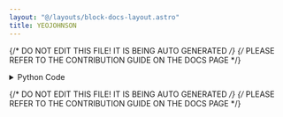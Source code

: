 ```yaml
---
layout: "@/layouts/block-docs-layout.astro"
title: YEOJOHNSON
---
```


{/* DO NOT EDIT THIS FILE! IT IS BEING AUTO GENERATED */}
{/* PLEASE REFER TO THE CONTRIBUTION GUIDE ON THE DOCS PAGE */}


<PythonDocsDisplay docstring={docstring} />

<details>
<summary>Python Code</summary>

```python
from flojoy import OrderedPair, flojoy, Matrix, Scalar
import numpy as np
from collections import namedtuple
from typing import Literal

import scipy.stats


@flojoy
def YEOJOHNSON(
    default: OrderedPair | Matrix,
    lmbda: float = 0.1,
) -> OrderedPair | Matrix | Scalar:
    """The YEOJOHNSON node is based on a numpy or scipy function.

    The description of that function is as follows:

        Return a dataset transformed by a Yeo-Johnson power transformation.

    Parameters
    ----------
    x : ndarray
        Input array.
        Should be 1-dimensional.
    lmbda : float, optional
        If 'lmbda' is 'None', find the lambda that maximizes the
        log-likelihood function and return it as the second output argument.
        Otherwise the transformation is done for the given value.

    Returns
    -------
    DataContainer
        type 'ordered pair', 'scalar', or 'matrix'
    """

    result = scipy.stats.yeojohnson(
        x=default.y,
        lmbda=lmbda,
    )

    if isinstance(result, np.ndarray):
        result = OrderedPair(x=default.x, y=result)
    else:
        assert isinstance(
            result, np.number | float | int
        ), f"Expected np.number, float or int for result, got {type(result)}"
        result = Scalar(c=float(result))

    return result

```

[Find this Flojoy Block on GitHub](https://github.com/flojoy-ai/blocks/blob/main/blocks/SCIPY/STATS/YEOJOHNSON/YEOJOHNSON.py)

</details>

{/* DO NOT EDIT THIS FILE! IT IS BEING AUTO GENERATED */}
{/* PLEASE REFER TO THE CONTRIBUTION GUIDE ON THE DOCS PAGE */}
